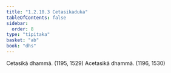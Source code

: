 ```yaml
---
title: "1.2.10.3 Cetasikaduka"
tableOfContents: false
sidebar:
  order: 8
type: "tipitaka"
basket: "ab"
book: "dhs"
---
```



<DynamicBreadcrumb />

<Division number="79" book="dhs" bookNo="29" page="11">

<Paragraph number="190" book="dhs">
Cetasikā dhammā. (<Emphasis>1195, 1529</Emphasis>)
</Paragraph>

<Paragraph number="191" book="dhs">
Acetasikā dhammā. (<Emphasis>1196, 1530</Emphasis>)
</Paragraph>
</Division>